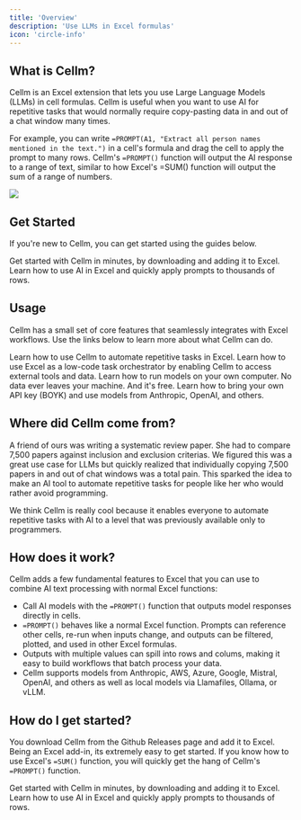 ```yaml
---
title: 'Overview'
description: 'Use LLMs in Excel formulas'
icon: 'circle-info'
---
```


## What is Cellm?

Cellm is an Excel extension that lets you use Large Language Models (LLMs) in cell formulas. Cellm is useful when you want to use AI for repetitive tasks that would normally require copy-pasting data in and out of a chat window many times. 

For example, you can write `=PROMPT(A1, "Extract all person names mentioned in the text.")` in a cell's formula and drag the cell to apply the prompt to many rows. Cellm's `=PROMPT()` function will output the AI response to a range of text, similar to how Excel's =SUM() function will output the sum of a range of numbers. 

<Frame>
  <img src="https://assets.getcellm.com/docs/images/usage/first-prompt.png" />
</Frame>

## Get Started

If you're new to Cellm, you can get started using the guides below.

<CardGroup cols={2}>
  <Card
    title="Install"
    icon="download"
    href="/get-started/install">
    Get started with Cellm in minutes, by downloading and adding it to Excel.
  </Card>
  <Card
    title="Quickstart"
    icon="rocket"
    href="/get-started/quickstart">
    Learn how to use AI in Excel and quickly apply prompts to thousands of rows. 
  </Card>
</CardGroup>

## Usage

Cellm has a small set of core features that seamlessly integrates with Excel workflows. Use the links below to learn more about what Cellm can do. 

<CardGroup cols={2}>
  <Card
    title="Writing Prompts"
    icon="text"
    href="/usage/writing-prompts">
    Learn how to use Cellm to automate repetitive tasks in Excel.
  </Card>
  <Card
    title="Calling Functions"
    icon="function"
    href="/usage/calling-functions">
    Learn how to use Excel as a low-code task orchestrator by enabling Cellm to access external tools and data.
  </Card>
  <Card
    title="Local Models"
    icon="server"
    href="/models/local-models">
    Learn how to run models on your own computer. No data ever leaves your machine. And it's free.
  </Card>
  <Card
    title="Hosted Models"
    icon="network-wired"
    href="/models/hosted-models">
    Learn how to bring your own API key (BOYK) and use models from Anthropic, OpenAI, and others.
  </Card>
</CardGroup>

## Where did Cellm come from?

A friend of ours was writing a systematic review paper. She had to compare 7,500 papers against inclusion and exclusion criterias. We figured this was a great use case for LLMs but quickly realized that individually copying 7,500 papers in and out of chat windows was a total pain. This sparked the idea to make an AI tool to automate repetitive tasks for people like her who would rather avoid programming.

We think Cellm is really cool because it enables everyone to automate repetitive tasks with AI to a level that was previously available only to programmers.

## How does it work?
Cellm adds a few fundamental features to Excel that you can use to combine AI text processing with normal Excel functions:

- Call AI models with the `=PROMPT()` function that outputs model responses directly in cells.
- `=PROMPT()` behaves like a normal Excel function. Prompts can reference other cells, re-run when inputs change, and outputs can be filtered, plotted, and used in other Excel formulas.
- Outputs with multiple values can spill into rows and colums, making it easy to build workflows that batch process your data.
- Cellm supports models from Anthropic, AWS, Azure, Google, Mistral, OpenAI, and others as well as local models via Llamafiles, Ollama, or vLLM.


## How do I get started?
You download Cellm from the Github Releases page and add it to Excel. Being an Excel add-in, its extremely easy to get started. If you know how to use Excel's `=SUM()` function, you will quickly get the hang of Cellm's `=PROMPT()` function.

<CardGroup cols={2}>
  <Card
    title="Quickstart"
    icon="rocket"
    href="/get-started/quickstart">
    Get started with Cellm in minutes, by downloading and adding it to Excel.
  </Card>
  <Card
    title="Prompting"
    icon="text"
    href="/usage/prompting">
    Learn how to use AI in Excel and quickly apply prompts to thousands of rows. 
  </Card>
</CardGroup>